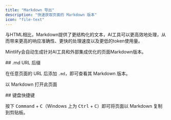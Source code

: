 ```yaml
---
title: "Markdown 导出"
description: "快速获取页面的 Markdown 版本"
icon: "file-text"
---
```



与HTML相比，Markdown提供了更结构化的文本，AI工具可以更高效地处理，从而带来更高的响应准确性、更快的处理速度以及更低的token使用量。

Mintlify会自动生成针对AI工具和外部集成优化的页面Markdown版本。

<div id="md-url-extension">
  ## .md URL 后缀
</div>

在任意页面的 URL 后添加 `.md`，即可查看其 Markdown 版本。

<PreviewButton href="https://mintlify.com/docs/ai/markdown-export.md">以 Markdown 打开此页面</PreviewButton>

<div id="keyboard-shortcut">
  ## 键盘快捷键
</div>

按下 <kbd>Command</kbd> + <kbd>C</kbd>（Windows 上为 <kbd>Ctrl</kbd> + <kbd>C</kbd>）即可将页面以 Markdown 复制到剪贴板。